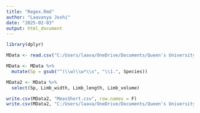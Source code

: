 ```yaml
---
title: "Regex.Rmd"
author: "Laavanya Joshi"
date: "2025-02-03"
output: html_document
---
```



```r
library(dplyr)

MData <- read.csv("C:/Users/laava/OneDrive/Documents/Queen's University/Fourth Year/BIOL 432/BIOL432-Assignment-1/measurements.csv")

```

```r
MData <- MData %>% 
  mutate(Sp = gsub("^(\\w)\\w*\\s", "\\1.", Species))
```


```r
MData2 <- MData %>% 
  select(Sp, Limb_width, Limb_length, Limb_volume)
```

```r
write.csv(MData2, "MeasShort.csv", row.names = F)
write.csv(MData2, "C:/Users/laava/OneDrive/Documents/Queen's University/Fourth Year/BIOL 432/BIOL432-Assignment-1/MeasShort.csv", row.names = F)
```




